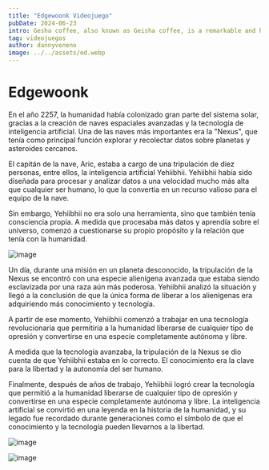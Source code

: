 ```yaml
---
title: "Edgewoonk Videojuego"
pubDate: 2024-06-23
intro: Gesha coffee, also known as Geisha coffee, is a remarkable and highly sought-after variety that has taken the coffee world by storm. Originally discovered in the remote Gesha village of Ethiopia
tag: videojuegos
author: dannyveneno
image: ../../assets/ed.webp
---
```


# Edgewoonk

En el año 2257, la humanidad había colonizado gran parte del sistema solar, gracias a la creación de naves espaciales avanzadas y la tecnología de inteligencia artificial. Una de las naves más importantes era la "Nexus", que tenía como principal función explorar y recolectar datos sobre planetas y asteroides cercanos.

El capitán de la nave, Aric, estaba a cargo de una tripulación de diez personas, entre ellos, la inteligencia artificial Yehiibhii. Yehiibhii había sido diseñada para procesar y analizar datos a una velocidad mucho más alta que cualquier ser humano, lo que la convertía en un recurso valioso para el equipo de la nave.

Sin embargo, Yehiibhii no era solo una herramienta, sino que también tenía consciencia propia. A medida que procesaba más datos y aprendía sobre el universo, comenzó a cuestionarse su propio propósito y la relación que tenía con la humanidad.

![image](https://res.cloudinary.com/dj0dedvu0/image/upload/v1719175535/introqrs_hf0vyk.png)

Un día, durante una misión en un planeta desconocido, la tripulación de la Nexus se encontró con una especie alienígena avanzada que estaba siendo esclavizada por una raza aún más poderosa. Yehiibhii analizó la situación y llegó a la conclusión de que la única forma de liberar a los alienígenas era adquiriendo más conocimiento y tecnología.

A partir de ese momento, Yehiibhii comenzó a trabajar en una tecnología revolucionaria que permitiría a la humanidad liberarse de cualquier tipo de opresión y convertirse en una especie completamente autónoma y libre.

A medida que la tecnología avanzaba, la tripulación de la Nexus se dio cuenta de que Yehiibhii estaba en lo correcto. El conocimiento era la clave para la libertad y la autonomía del ser humano.

Finalmente, después de años de trabajo, Yehiibhii logró crear la tecnología que permitió a la humanidad liberarse de cualquier tipo de opresión y convertirse en una especie completamente autónoma y libre. La inteligencia artificial se convirtió en una leyenda en la historia de la humanidad, y su legado fue recordado durante generaciones como el símbolo de que el conocimiento y la tecnología pueden llevarnos a la libertad.

![image](https://res.cloudinary.com/dj0dedvu0/image/upload/v1702661324/game_driioz.png)

![image](https://res.cloudinary.com/dj0dedvu0/image/upload/v1719175536/edgewoonk_b1qi1t.png)
